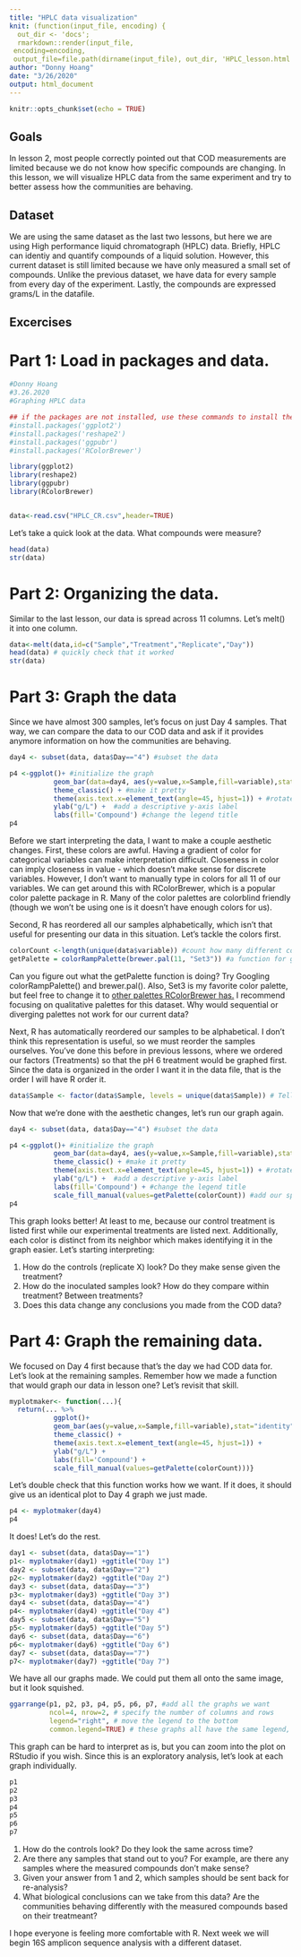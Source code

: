 ```yaml
---
title: "HPLC data visualization"
knit: (function(input_file, encoding) {
  out_dir <- 'docs';
  rmarkdown::render(input_file,
 encoding=encoding,
 output_file=file.path(dirname(input_file), out_dir, 'HPLC_lesson.html'))})
author: "Donny Hoang"
date: "3/26/2020"
output: html_document
---
```


```r
knitr::opts_chunk$set(echo = TRUE)
```

## Goals
In lesson 2, most people correctly pointed out that COD measurements are limited because we do not know how specific compounds are changing. In this lesson, we will visualize HPLC data from the same experiment and try to better assess how the communities are behaving.

## Dataset

We are using the same dataset as the last two lessons, but here we are using High performance liquid chromatograph (HPLC) data. Briefly, HPLC can identiy and quantify compounds of a liquid solution. However, this current dataset is still limited because we have only measured a small set of compounds. Unlike the previous dataset, we have data for every sample from every day of the experiment. Lastly, the compounds are expressed grams/L in the datafile.

## Excercises
# Part 1: Load in packages and data.

```r
#Donny Hoang
#3.26.2020
#Graphing HPLC data

## if the packages are not installed, use these commands to install them
#install.packages('ggplot2')
#install.packages('reshape2')
#install.packages('ggpubr')
#install.packages('RColorBrewer')

library(ggplot2)
library(reshape2)
library(ggpubr)
library(RColorBrewer)


data<-read.csv("HPLC_CR.csv",header=TRUE)
```

Let's take a quick look at the data. What compounds were measure?

```r
head(data)
str(data)
```

# Part 2: Organizing the data.

Similar to the last lesson, our data is spread across 11 columns. Let's melt() it into one column.

```r
data<-melt(data,id=c("Sample","Treatment","Replicate","Day"))
head(data) # quickly check that it worked
str(data)
```

# Part 3: Graph the data

Since we have almost 300 samples, let's focus on just Day 4 samples. That way, we can compare the data to our COD data and ask if it provides anymore information on how the communities are behaving.

```r
day4 <- subset(data, data$Day=="4") #subset the data

p4 <-ggplot()+ #initialize the graph
           geom_bar(data=day4, aes(y=value,x=Sample,fill=variable),stat="identity") + #specify that we want a bar graph
           theme_classic() + #make it pretty
           theme(axis.text.x=element_text(angle=45, hjust=1)) + #rotate the x-axis labels so we can read it
           ylab("g/L") +  #add a descriptive y-axis label
           labs(fill='Compound') #change the legend title
p4

```

Before we start interpreting the data, I want to make a couple aesthetic changes. First, these colors are awful. Having a gradient of color for categorical variables can make interpretation difficult. Closeness in color can imply closeness in value - which doesn't make sense for discrete variables. However, I don't want to manually type in colors for all 11 of our variables. We can get around this with RColorBrewer, which is a popular color palette package in R. Many of the color palettes are colorblind friendly (though we won't be using one is it doesn't have enough colors for us).

Second, R has reordered all our samples alphabetically, which isn't that useful for presenting our data in this situation. Let's tackle the colors first.

```r
colorCount <-length(unique(data$variable)) #count how many different colors we will need
getPalette = colorRampPalette(brewer.pal(11, "Set3")) #a function for getting our palette.
```

Can you figure out what the getPalette function is doing? Try Googling colorRampPalette() and brewer.pal(). Also, Set3 is my favorite color palette, but feel free to change it to [other palettes RColorBrewer has.](https://www.r-graph-gallery.com/38-rcolorbrewers-palettes.html) I recommend focusing on qualitative palettes for this dataset. Why would sequential or diverging palettes not work for our current data?

Next, R has automatically reordered our samples to be alphabetical. I don't think this representation is useful, so we must reorder the samples ourselves. You've done this before in previous lessons, where we ordered our factors (Treatments) so that the pH 6 treatment would be graphed first. Since the data is organized in the order I want it in the data file, that is the order I will have R order it.

```r
data$Sample <- factor(data$Sample, levels = unique(data$Sample)) # Tell R what order my samples go in
```

Now that we're done with the aesthetic changes, let's run our graph again.

```r
day4 <- subset(data, data$Day=="4") #subset the data

p4 <-ggplot()+ #initialize the graph
           geom_bar(data=day4, aes(y=value,x=Sample,fill=variable),stat="identity") + #specify that we want a bar graph
           theme_classic() + #make it pretty
           theme(axis.text.x=element_text(angle=45, hjust=1)) + #rotate the x-axis labels so we can read it
           ylab("g/L") +  #add a descriptive y-axis label
           labs(fill='Compound') + #change the legend title
           scale_fill_manual(values=getPalette(colorCount)) #add our specified color palette
p4
```

This graph looks better! At least to me, because our control treatment is listed first while our experimental treatments are listed next. Additionally, each color is distinct from its neighbor which makes identifying it in the graph easier. Let's starting interpreting:

1) How do the controls (replicate X) look? Do they make sense given the treatment?
2) How do the inoculated samples look? How do they compare within treatment? Between treatments?
3) Does this data change any conclusions you made from the COD data?

# Part 4: Graph the remaining data.

We focused on Day 4 first because that's the day we had COD data for. Let's look at the remaining samples. Remember how we made a function that would graph our data in lesson one? Let's revisit that skill. 

```r
myplotmaker<- function(...){
  return(... %>%
           ggplot()+
           geom_bar(aes(y=value,x=Sample,fill=variable),stat="identity") +
           theme_classic() +
           theme(axis.text.x=element_text(angle=45, hjust=1)) +
           ylab("g/L") +
           labs(fill='Compound') +
           scale_fill_manual(values=getPalette(colorCount)))}
```

Let's double check that this function works how we want. If it does, it should give us an identical plot to Day 4 graph we just made. 

```r
p4 <- myplotmaker(day4)
p4
```

It does! Let's do the rest.

```r
day1 <- subset(data, data$Day=="1")
p1<- myplotmaker(day1) +ggtitle("Day 1")
day2 <- subset(data, data$Day=="2")
p2<- myplotmaker(day2) +ggtitle("Day 2")
day3 <- subset(data, data$Day=="3")
p3<- myplotmaker(day3) +ggtitle("Day 3")
day4 <- subset(data, data$Day=="4")
p4<- myplotmaker(day4) +ggtitle("Day 4")
day5 <- subset(data, data$Day=="5")
p5<- myplotmaker(day5) +ggtitle("Day 5")
day6 <- subset(data, data$Day=="6")
p6<- myplotmaker(day6) +ggtitle("Day 6")
day7 <- subset(data, data$Day=="7")
p7<- myplotmaker(day7) +ggtitle("Day 7")

```

We have all our graphs made. We could put them all onto the same image, but it look squished.

```r
ggarrange(p1, p2, p3, p4, p5, p6, p7, #add all the graphs we want
          ncol=4, nrow=2, # specify the number of columns and rows
          legend="right", # move the legend to the bottom
          common.legend=TRUE) # these graphs all have the same legend, so tell R that
```

This graph can be hard to interpret as is, but you can zoom into the plot on RStudio if you wish. Since this is an exploratory analysis, let's look at each graph individually.

```r
p1
p2
p3
p4
p5
p6
p7
```

1) How do the controls look? Do they look the same across time?
2) Are there any samples that stand out to you? For example, are there any samples where the measured compounds don't make sense?
3) Given your answer from 1 and 2, which samples should be sent back for re-analysis?
4) What biological conclusions can we take from this data? Are the communities behaving differently with the measured compounds based on their treatmeant?


I hope everyone is feeling more comfortable with R. Next week we will begin 16S amplicon sequence analysis with a different dataset.


```r

```